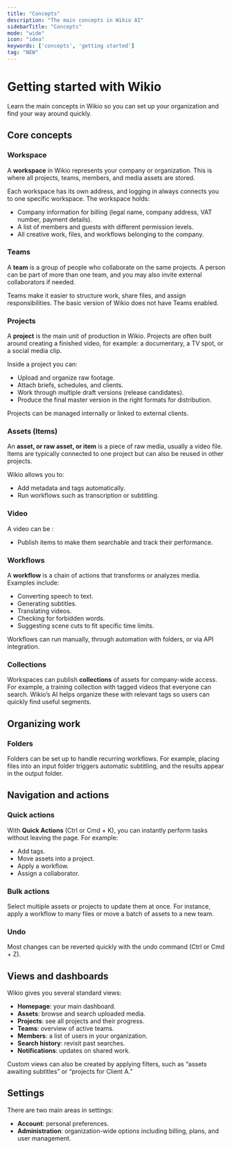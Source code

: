 ```yaml
---
title: "Concepts"
description: "The main concepts in Wikio AI"
sidebarTitle: "Concepts"
mode: "wide"
icon: "idea"
keywords: ['concepts', 'getting started']
tag: "NEW"
---
```



# Getting started with Wikio

Learn the main concepts in Wikio so you can set up your organization and find your way around quickly.

## Core concepts

### Workspace

A **workspace** in Wikio represents your company or organization. This is where all projects, teams, members, and media assets are stored.

Each workspace has its own address, and logging in always connects you to one specific workspace. The workspace holds:

- Company information for billing (legal name, company address, VAT number, payment details).
- A list of members and guests with different permission levels.
- All creative work, files, and workflows belonging to the company.

### Teams

A **team** is a group of people who collaborate on the same projects. A person can be part of more than one team, and you may also invite external collaborators if needed.

Teams make it easier to structure work, share files, and assign responsibilities. The basic version of Wikio does not have Teams enabled. 

### Projects

A **project** is the main unit of production in Wikio. Projects are often built around creating a finished video, for example: a documentary, a TV spot, or a social media clip.

Inside a project you can:

- Upload and organize raw footage.
- Attach briefs, schedules, and clients.
- Work through multiple draft versions (release candidates).
- Produce the final master version in the right formats for distribution.

Projects can be managed internally or linked to external clients.

### Assets (Items)

An **asset, or raw asset, or item** is a piece of raw media, usually a video file. Items are typically connected to one project but can also be reused in other projects.

Wikio allows you to:

- Add metadata and tags automatically.
- Run workflows such as transcription or subtitling.

### Video

A video can be :

- Publish items to make them searchable and track their performance.

### Workflows

A **workflow** is a chain of actions that transforms or analyzes media. Examples include:

- Converting speech to text.
- Generating subtitles.
- Translating videos.
- Checking for forbidden words.
- Suggesting scene cuts to fit specific time limits.

Workflows can run manually, through automation with folders, or via API integration.

### Collections

Workspaces can publish **collections** of assets for company-wide access. For example, a training collection with tagged videos that everyone can search. Wikio’s AI helps organize these with relevant tags so users can quickly find useful segments.

## Organizing work

### Folders

Folders can be set up to handle recurring workflows. For example, placing files into an input folder triggers automatic subtitling, and the results appear in the output folder.

## Navigation and actions

### Quick actions

With **Quick Actions** (Ctrl or Cmd \+ K), you can instantly perform tasks without leaving the page. For example:

- Add tags.
- Move assets into a project.
- Apply a workflow.
- Assign a collaborator.

### Bulk actions

Select multiple assets or projects to update them at once. For instance, apply a workflow to many files or move a batch of assets to a new team.

### Undo

Most changes can be reverted quickly with the undo command (Ctrl or Cmd \+ Z).

## Views and dashboards

Wikio gives you several standard views:

- **Homepage**: your main dashboard.
- **Assets**: browse and search uploaded media.
- **Projects**: see all projects and their progress.
- **Teams**: overview of active teams.
- **Members**: a list of users in your organization.
- **Search history**: revisit past searches.
- **Notifications**: updates on shared work.

Custom views can also be created by applying filters, such as “assets awaiting subtitles” or “projects for Client A.”

## Settings

There are two main areas in settings:

- **Account**: personal preferences.
- **Administration**: organization-wide options including billing, plans, and user management.